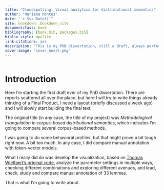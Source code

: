 ```yaml
--- 
title: "Cloudspotting: Visual analytics for distributional semantics"
author: "Mariana Montes"
date: "`r Sys.Date()`"
site: bookdown::bookdown_site
documentclass: book
bibliography: [book.bib, packages.bib]
biblio-style: apalike
link-citations: yes
description: "This is my PhD dissertation, still a draft, always perfectable."
cover-image: "cover_heart.png"
---
```


```r
```

# Introduction {-}

Here I'm starting the first draft ever of my PhD dissertation.
There are reports scattered all over the place, but here I will try to write things already
thinking of a Final Product. I need a layout (briefly discussed a week ago) and
I will slowly start building the final text.

The original title (in any case, the title of my project) was
*Methodological triangulation in corpus-based distributional semantics*,
which indicates I'm going to compare several corpus-based methods.

I was going to do some behavioral profiles, but that might prove a bit tough right now.
A bit too much.
In any case, I did compare manual annotation with token-vector models.

What I really did do was develop the visualization,
based on [Thomas Wielfaert's original code](https://github.com/tokenclouds/tokenclouds.github.io),
analyze the parameter settings in multiple ways,
checking different combinations and exploring different avenues,
and lead, check, study and compare manual annotation of 33 lemmas.

That is what I'm going to write about.
